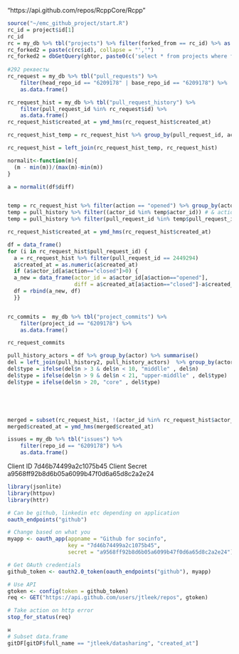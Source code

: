 "https://api.github.com/repos/RcppCore/Rcpp" 
```r
source("~/emc_github_project/start.R")
rc_id = project$id[1]
rc_id
rc = my_db %>% tbl("projects") %>% filter(forked_from == rc_id) %>% as.data.frame()
rc_forked2 = paste(c(rc$id), collapse = "','")
rc_forked2 = dbGetQuery(ghtor, paste0(c('select * from projects where forked_from in ', "('", rc_forked2, "')"), collapse = "")) #112/114 проектов смогла найти 
  
#292 реквесты 
rc_request = my_db %>% tbl("pull_requests") %>% 
    filter(head_repo_id == "6209178" | base_repo_id == "6209178") %>% 
    as.data.frame()

rc_request_hist = my_db %>% tbl("pull_request_history") %>% 
    filter(pull_request_id %in% rc_request$id) %>% 
    as.data.frame()
rc_request_hist$created_at = ymd_hms(rc_request_hist$created_at)

rc_request_hist_temp = rc_request_hist %>% group_by(pull_request_id, action) %>% dplyr::summarise(created_at = min(created_at))

rc_request_hist = left_join(rc_request_hist_temp, rc_request_hist)

normalit<-function(m){
  (m - min(m))/(max(m)-min(m))
}

a = normalit(df$diff)


temp = rc_request_hist %>% filter(action == "opened") %>% group_by(actor_id) %>% tally() # %>% filter(n>4)
temp = pull_history %>% filter((actor_id %in% temp$actor_id)) # & action == "merged")
temp = pull_history %>% filter(pull_request_id %in% temp$pull_request_id)

rc_request_hist$created_at = ymd_hms(rc_request_hist$created_at)

df = data_frame()
for (i in rc_request_hist$pull_request_id) {
  a = rc_request_hist %>% filter(pull_request_id == 2449294)
  a$created_at = as.numeric(a$created_at)
  if (a$actor_id[a$action=="closed"]>0) {
  a_new = data_frame(actor_id = a$actor_id[a$action=="opened"], 
                     diff = a$created_at[a$action=="closed"]-a$created_at[a$action=="opened"])
  df = rbind(a_new, df)
  }}


rc_commits =  my_db %>% tbl("project_commits") %>% 
    filter(project_id == "6209178") %>% 
    as.data.frame()

rc_request_commits

pull_history_actors = df %>% group_by(actor) %>% summarise()
del = left_join(pull_history2, pull_history_actors)  %>% group_by(actor_opened) %>% tally() %>% arrange(-n)
del$type = ifelse(del$n > 3 & del$n < 10, "middlle" , del$n)
del$type = ifelse(del$n > 9 & del$n < 21, "upper-middlle" , del$type)
del$type = ifelse(del$n > 20, "core" , del$type) 





merged = subset(rc_request_hist, !(actor_id %in% rc_request_hist$actor_id[rc_request_hist$action == "merged" ]))
merged$created_at = ymd_hms(merged$created_at)

issues = my_db %>% tbl("issues") %>% 
    filter(repo_id == "6209178") %>% 
    as.data.frame()

```
Client ID
7d46b74499a2c1075b45
Client Secret
a9568ff92b8d6b05a6099b47f0d6a65d8c2a2e24



```r
library(jsonlite)
library(httpuv)
library(httr)

# Can be github, linkedin etc depending on application
oauth_endpoints("github")

# Change based on what you 
myapp <- oauth_app(appname = "Github for socinfo",
                   key = "7d46b74499a2c1075b45",
                   secret = "a9568ff92b8d6b05a6099b47f0d6a65d8c2a2e24")

# Get OAuth credentials
github_token <- oauth2.0_token(oauth_endpoints("github"), myapp)

# Use API
gtoken <- config(token = github_token)
req <- GET("https://api.github.com/users/jtleek/repos", gtoken)

# Take action on http error
stop_for_status(req)

н
# Subset data.frame
gitDF[gitDF$full_name == "jtleek/datasharing", "created_at"] 
```

